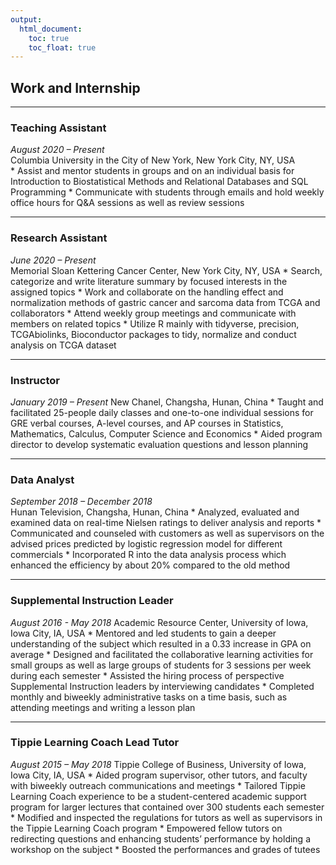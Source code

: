 ```yaml
---
output: 
  html_document:
    toc: true
    toc_float: true
---
```


<link rel="stylesheet" href="styles.css" type="text/css">

## __Work and Internship__

***

### __Teaching Assistant__								              	      
_August 2020 – Present_  
Columbia University in the City of New York, New York City, NY, USA  
* Assist and mentor students in groups and on an individual basis for Introduction to Biostatistical Methods and Relational Databases and SQL Programming
* Communicate with students through emails and hold weekly office hours for Q&A sessions as well as review sessions

***

### __Research Assistant__								                     
_June 2020 – Present_  
Memorial Sloan Kettering Cancer Center, New York City, NY, USA
* Search, categorize and write literature summary by focused interests in the assigned topics
* Work and collaborate on the handling effect and normalization methods of gastric cancer and sarcoma data from TCGA and collaborators
* Attend weekly group meetings and communicate with members on related topics
* Utilize R mainly with tidyverse, precision, TCGAbiolinks, Bioconductor packages to tidy, normalize and conduct analysis on TCGA dataset

***

### __Instructor__									          	          
_January 2019 – Present_
New Chanel, Changsha, Hunan, China
* Taught and facilitated 25-people daily classes and one-to-one individual sessions for GRE verbal courses, A-level courses, and AP courses in Statistics, Mathematics, Calculus, Computer Science and Economics
* Aided program director to develop systematic evaluation questions and lesson planning

***

### __Data Analyst__								      	        
_September 2018 – December 2018_  
Hunan Television, Changsha, Hunan, China
* Analyzed, evaluated and examined data on real-time Nielsen ratings to deliver analysis and reports
* Communicated and counseled with customers as well as supervisors on the advised prices predicted by logistic regression model for different commercials
* Incorporated R into the data analysis process which enhanced the efficiency by about 20% compared to the old method

***

### __Supplemental Instruction Leader__    			               
_August 2016 - May 2018_
Academic Resource Center, University of Iowa, Iowa City, IA, USA
* Mentored and led students to gain a deeper understanding of the subject which resulted in a 0.33 increase in GPA on average
* Designed and facilitated the collaborative learning activities for small groups as well as large groups of students for 3 sessions per week during each semester
* Assisted the hiring process of perspective Supplemental Instruction leaders by interviewing candidates
* Completed monthly and biweekly administrative tasks on a time basis, such as attending meetings and writing a lesson plan

***

### __Tippie Learning Coach Lead Tutor__                 
_August 2015 – May 2018_
Tippie College of Business, University of Iowa, Iowa City, IA, USA
* Aided program supervisor, other tutors, and faculty with biweekly outreach communications and meetings
* Tailored Tippie Learning Coach experience to be a student-centered academic support program for larger lectures that contained over 300 students each semester
* Modified and inspected the regulations for tutors as well as supervisors in the Tippie Learning Coach program
* Empowered fellow tutors on redirecting questions and enhancing students’ performance by holding a workshop on the subject
* Boosted the performances and grades of tutees